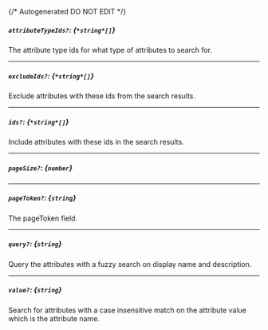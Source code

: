 {/* Autogenerated DO NOT EDIT  */}
##### `attributeTypeIds?`: *{`*string*[]`}*
The attribute type ids for what type of attributes to search for.

---
##### `excludeIds?`: *{`*string*[]`}*
Exclude attributes with these ids from the search results.

---
##### `ids?`: *{`*string*[]`}*
Include attributes with these ids in the search results.

---
##### `pageSize?`: *{`number`}*

---
##### `pageToken?`: *{`string`}*
The pageToken field.

---
##### `query?`: *{`string`}*
Query the attributes with a fuzzy search on display name and description.

---
##### `value?`: *{`string`}*
Search for attributes with a case insensitive match on the attribute value which is the attribute name.

